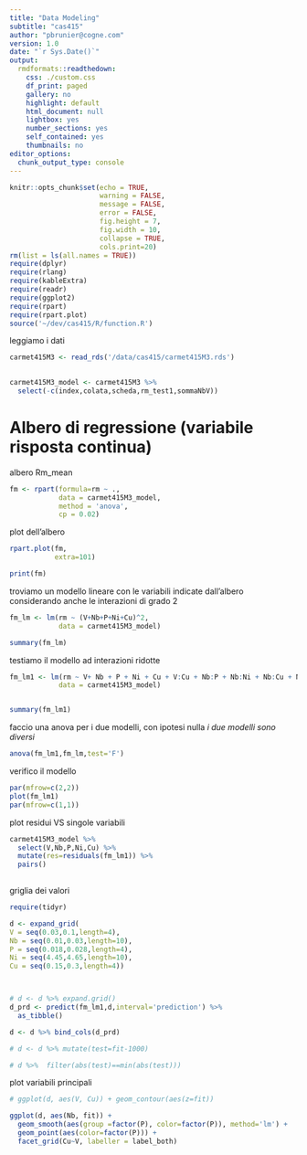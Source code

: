 ```yaml
---
title: "Data Modeling"
subtitle: "cas415"
author: "pbrunier@cogne.com"
version: 1.0 
date: "`r Sys.Date()`"
output:
  rmdformats::readthedown:
    css: ./custom.css
    df_print: paged
    gallery: no
    highlight: default
    html_document: null
    lightbox: yes
    number_sections: yes
    self_contained: yes
    thumbnails: no
editor_options:
  chunk_output_type: console
---
```


```r
knitr::opts_chunk$set(echo = TRUE,
                      warning = FALSE,
                      message = FALSE,
                      error = FALSE,
                      fig.height = 7,
                      fig.width = 10,
                      collapse = TRUE,
                      cols.print=20)
rm(list = ls(all.names = TRUE))
require(dplyr)
require(rlang)
require(kableExtra)
require(readr)
require(ggplot2)
require(rpart)
require(rpart.plot)
source('~/dev/cas415/R/function.R')
```

leggiamo i dati 

```r
carmet415M3 <- read_rds('/data/cas415/carmet415M3.rds')
                       
```

```r
carmet415M3_model <- carmet415M3 %>% 
  select(-c(index,colata,scheda,rm_test1,sommaNbV))
```



# Albero di regressione (variabile risposta continua)

albero Rm_mean

```r
fm <- rpart(formula=rm ~ .,
            data = carmet415M3_model,
            method = 'anova',
            cp = 0.02)
```

plot dell'albero 

```r

rpart.plot(fm,
           extra=101)

```

```r

print(fm)

```

troviamo un modello lineare con le variabili indicate dall'albero considerando anche le interazioni di grado 2

```r

fm_lm <- lm(rm ~ (V+Nb+P+Ni+Cu)^2,
            data = carmet415M3_model)

summary(fm_lm)

```

testiamo il modello ad interazioni ridotte

```r

fm_lm1 <- lm(rm ~ V+ Nb + P + Ni + Cu + V:Cu + Nb:P + Nb:Ni + Nb:Cu + Ni:P,
            data = carmet415M3_model)


summary(fm_lm1)
```

faccio una anova per i due modelli, con ipotesi nulla *i due modelli sono diversi*

```r
anova(fm_lm1,fm_lm,test='F')

```

verifico il modello

```r
par(mfrow=c(2,2))
plot(fm_lm1)
par(mfrow=c(1,1))
```

plot residui VS singole variabili

```r
carmet415M3_model %>% 
  select(V,Nb,P,Ni,Cu) %>% 
  mutate(res=residuals(fm_lm1)) %>% 
  pairs()
  
```
griglia dei valori

```r

require(tidyr)

d <- expand_grid(
V = seq(0.03,0.1,length=4),
Nb = seq(0.01,0.03,length=10),
P = seq(0.018,0.028,length=4),
Ni = seq(4.45,4.65,length=10),
Cu = seq(0.15,0.3,length=4))



# d <- d %>% expand.grid()
d_prd <- predict(fm_lm1,d,interval='prediction') %>% 
  as_tibble()

d <- d %>% bind_cols(d_prd)

# d <- d %>% mutate(test=fit-1000)

# d %>%  filter(abs(test)==min(abs(test)))
```

plot variabili principali

```r

# ggplot(d, aes(V, Cu)) + geom_contour(aes(z=fit))

ggplot(d, aes(Nb, fit)) +
  geom_smooth(aes(group =factor(P), color=factor(P)), method='lm') +
  geom_point(aes(color=factor(P))) + 
  facet_grid(Cu~V, labeller = label_both)

```

